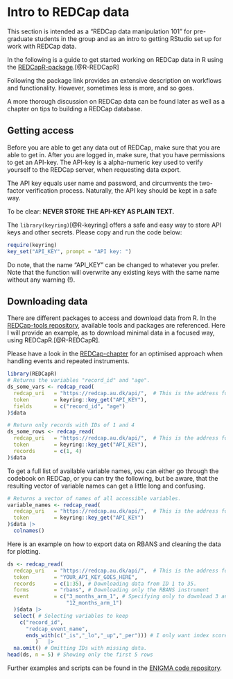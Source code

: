# Intro to REDCap data {#redcap-intro}

This section is intended as a "REDCap data manipulation 101" for pre-graduate students in the group and as an intro to getting RStudio set up for work with REDCap data.

In the following is a guide to get started working on REDCap data in R using the [REDCapR-package](https://ouhscbbmc.github.io/REDCapR/).[@R-REDCapR]

Following the package link provides an extensive description on workflows and functionality. However, sometimes less is more, and so goes.

A more thorough discussion on REDCap data can be found later as well as a chapter on tips to building a REDCap database.

## Getting access

Before you are able to get any data out of REDCap, make sure that you are able to get in. After you are logged in, make sure, that you have permissions to get an API-key. The API-key is a alpha-numeric key used to verify yourself to the REDCap server, when requesting data export.

The API key equals user name and password, and circumvents the two-factor verification process. Naturally, the API key should be kept in a safe way.

::: callout-warning
To be clear: **NEVER STORE THE API-KEY AS PLAIN TEXT.**
:::

The `library(keyring)`[@R-keyring] offers a safe and easy way to store API keys and other secrets. Please copy and run the code below:

```r
require(keyring)
key_set("API_KEY", prompt = "API key: ")
```

Do note, that the name "API_KEY" can be changed to whatever you prefer. Note that the function will overwrite any existing keys with the same name without any warning (!).

## Downloading data

There are different packages to access and download data from R. In the [REDCap-tools repository](https://redcap-tools.github.io/projects/), available tools and packages are referenced. Here I will provide an example, as to download minimal data in a focused way, using REDCapR.[@R-REDCapR].

Please have a look in the [REDCap-chapter](#redcap-data) for an optimised approach when handling events and repeated instruments.

```r
library(REDCapR)
# Returns the variables "record_id" and "age".
ds_some_vars <- redcap_read(
  redcap_uri   = "https://redcap.au.dk/api/",  # This is the address for projects at the AU-server
  token        = keyring::key_get("API_KEY"),
  fields       = c("record_id", "age")
)$data 

# Return only records with IDs of 1 and 4
ds_some_rows <- redcap_read(
  redcap_uri   = "https://redcap.au.dk/api/",  # This is the address for projects at the AU-server
  token        = keyring::key_get("API_KEY"),
  records      = c(1, 4)
)$data
```

To get a full list of available variable names, you can either go through the codebook on REDCap, or you can try the following, but be aware, that the resulting vector of variable names can get a little long and confusing.

```r
# Returns a vector of names of all accessible variables.
variable_names <- redcap_read(
  redcap_uri   = "https://redcap.au.dk/api/",  # This is the address for projects at the AU-server
  token        = keyring::key_get("API_KEY")
)$data |> 
  colnames()
```

Here is an example on how to export data on RBANS and cleaning the data for plotting.

```r
ds <- redcap_read(
  redcap_uri   = "https://redcap.au.dk/api/",  # This is the address for projects at the AU-server
  token        = "YOUR_API_KEY_GOES_HERE",
  records      = c(1:35), # Downloading data from ID 1 to 35.
  forms        = "rbans", # Downloading only the RBANS instrument
  event        = c("3_months_arm_1", # Specifying only to download 3 and 12 months data
                   "12_months_arm_1")
  )$data |> 
  select( # Selecting variables to keep
    c("record_id",
      "redcap_event_name",
      ends_with(c("_is","_lo","_up","_per"))) # I only want index scores, lower and upper CIs and percentile.
         )   |> 
  na.omit() # Omitting IDs with missing data.
head(ds, n = 5) # Showing only the first 5 rows
```

Further examples and scripts can be found in the [ENIGMA code repository](https://github.com/agdamsbo/ENIGMAtrial_R).

